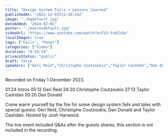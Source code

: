 ```yaml
---
title: "Design System Fails + Lessons learned"
publishedAt: "2023-12-03T22:28:24Z"
image: "./hqdefault.jpg"
dateAdded: "2024-02-01"
poster: "./maxresdefault.jpg"
videoUrl: "https://www.youtube.com/watch?v=TiV-Fo8ZcUw"
localImages: true
tags: ["Fails", "Panel"]
categories: ["Video"]
duration: "0:59:18"
privacyStatus: "public"
draft: false
speakers: ["Geri Reid","Christophe Coutzoukis","Taylor Cashdan","Dan Donald","Josh Harwood"]
---
```

Recorded on Friday 1 December 2023.

01:24 Intros
05:12 Geri Reid
24:20 Christophe Coutzoukis
37:13 Taylor Cashdan
50:20 Dan Donald

Come warm yourself by the fire for some design system fails and tales with special guests: Geri Reid, Christophe Coutzoukis, Dan Donald and Taylor Cashdan. Hosted by Josh Harwood.

The live event included Q&As after the guests shares, this section is not included in the recording.
